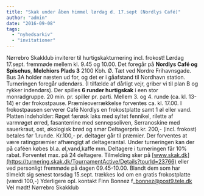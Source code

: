 ```yaml
---
title: "Skak under åben himmel lørdag d. 17.sept (Nordlys Café)"
author: "admin"
date: "2016-09-08"
tags: 
  - "nyhedsarkiv"
  - "invitationer"
---
```


Nørrebro Skakklub inviterer til hurtigskakturnering incl. frokost! Lørdag 17.sept. fremmøde mellem kl. 9.45 og 10.00. Det foregår på **Nordlys Café og Spisehus**, **Melchiors Plads 3** 2100 Kbh. Ø. Tæt ved Nordre Frihavnsgade. Bus 3A holder næsten ud for, og det er i gåafstand til Nordhavn station. Turneringen foregår udendørs. (I tilfælde af dårligt vejr, griber vi til plan B og rykker indendørs). Der spilles **6 runder hurtigskak** i een stor monradgruppe. 20 min. pr. spiller pr. parti. Mellem 3. og 4. runde (ca. kl. 13-14) er der frokostpause. Præmieoverrækkelse forventes ca. kl. 17.00. I frokostpausen serverer Café Nordlys en frokostplatte samt 1 øl eller vand. Platten indeholder: Røget færøsk laks med syltet fennikel, rilette af varmrøget ørred, fasanterrine med sennepsoliven, Serranoskine med sauerkraut, ost, økologisk brød og smør Deltagerpris kr. 200,- (incl. frokost) betales før 1.runde. Kr.100,- pr. deltager går til præmier. Der forventes at være ratingpræmier afhængigt af deltagerantal. Under turneringen kan der på caféen købes bl.a. øl,vand,kaffe mm. Deltagere i turneringen får 10% rabat. Forventet max. på 24 deltagere. Tilmelding sker på [www.skak.dk](https://turnering.skak.dk/TournamentActive/Details?tourId=23766) eller ved personligt fremmøde på dagen 09.45-10.00. Blandt dem som har tilmeldt sig senest torsdag 15.sept. trækkes lod om en gratis frokostplatte (værdi 100,-) Yderligere opl. kontakt Finn Bonnez f\_bonnez@post9.tele.dk Vel mødt! Nørrebro Skakklub
